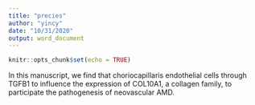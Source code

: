 ```yaml
---
title: "precies"
author: "yincy"
date: "10/31/2020"
output: word_document
---
```


```r
knitr::opts_chunk$set(echo = TRUE)
```


In this manuscript, we find that choriocapillaris endothelial cells through TGFB1 to influence the expression of COL10A1, a collagen family, to participate the pathogenesis of neovascular AMD.